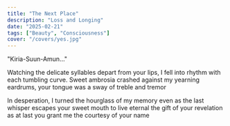 ```yaml
---
title: "The Next Place"
description: "Loss and Longing"
date: "2025-02-21"
tags: ["Beauty", "Consciousness"]
cover: "/covers/yes.jpg"
---
```


"Kiria-Suun-Amun..."

Watching the delicate syllables depart from your lips,
I fell into rhythm with each tumbling curve.
Sweet ambrosia crashed against my yearning eardrums,
your tongue was a sway of treble and tremor

In desperation, I turned the hourglass of my memory
even as the last whisper escapes your sweet mouth
to live eternal the gift of your revelation
as at last you grant me the courtesy of your name